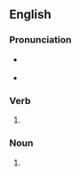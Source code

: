 ==English==

===Pronunciation===
* {{a|UK}} {{IPA|/ˈsɛn.t(ə)ɹɪŋ/|lang=en}}
* {{a|US}} {{IPA|/ˈsɛn.tə.ɹɪŋ/|lang=en}}

===Verb===
{{head|en|verb form}}

# {{present participle of|centre|lang=en|nocat=1}}

===Noun===
{{en-noun}}

# {{alt form|centering|lang=en}}